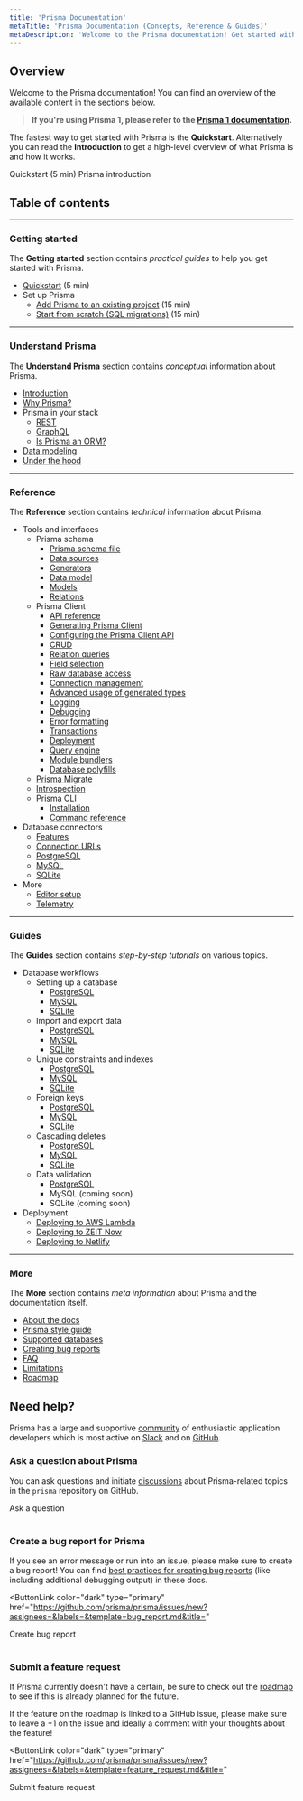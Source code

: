 ```yaml
---
title: 'Prisma Documentation'
metaTitle: 'Prisma Documentation (Concepts, Reference & Guides)'
metaDescription: 'Welcome to the Prisma documentation! Get started with Prisma and connect it to your database, read about the main Prisma concepts and explore the API reference.'
---
```


## Overview

Welcome to the Prisma documentation! You can find an overview of the available content in the sections below.

> **If you're using Prisma 1, please refer to the [Prisma 1 documentation](https://www.prisma.io/docs/1.34).**

The fastest way to get started with Prisma is the **Quickstart**. Alternatively you can read the **Introduction** to get a high-level overview of what Prisma is and how it works.

<ButtonLink color="dark" type="primary" href="getting-started/quickstart">
  Quickstart (5 min)
</ButtonLink>
<ButtonLink color="dark" type="primary" href="understand-prisma/introduction">
  Prisma introduction
</ButtonLink>

## Table of contents

---

### Getting started

The **Getting started** section contains _practical guides_ to help you get started with Prisma.

- [Quickstart](getting-started/quickstart) (5 min)
- Set up Prisma
  - [Add Prisma to an existing project](getting-started/setup-prisma/add-to-existing-project) (15 min)
  - [Start from scratch (SQL migrations)](getting-started/setup-prisma/start-from-scratch-sql-migrations) (15 min)

---

### Understand Prisma

The **Understand Prisma** section contains _conceptual_ information about Prisma.

- [Introduction](understand-prisma/introduction)
- [Why Prisma?](understand-prisma/why-prisma)
- Prisma in your stack
  - [REST](understand-prisma/prisma-in-your-stack/rest)
  - [GraphQL](understand-prisma/prisma-in-your-stack/graphql)
  - [Is Prisma an ORM?](understand-prisma/prisma-in-your-stack/is-prisma-an-orm)
- [Data modeling](understand-prisma/data-modeling)
- [Under the hood](understand-prisma/under-the-hood)

---

### Reference

The **Reference** section contains _technical_ information about Prisma.

- Tools and interfaces
  - Prisma schema
    - [Prisma schema file](reference/tools-and-interfaces/prisma-schema/prisma-schema-file)
    - [Data sources](reference/tools-and-interfaces/prisma-schema/data-sources)
    - [Generators](reference/tools-and-interfaces/prisma-schema/generators)
    - [Data model](reference/tools-and-interfaces/prisma-schema/data-model)
    - [Models](reference/tools-and-interfaces/prisma-schema/models)
    - [Relations](reference/tools-and-interfaces/prisma-schema/relations)
  - Prisma Client
    - [API reference](reference/tools-and-interfaces/prisma-client/api)
    - [Generating Prisma Client](reference/tools-and-interfaces/prisma-client/generating-prisma-client)
    - [Configuring the Prisma Client API](reference/tools-and-interfaces/prisma-client/configuring-the-prisma-client-api)
    - [CRUD](reference/tools-and-interfaces/prisma-client/crud)
    - [Relation queries](reference/tools-and-interfaces/prisma-client/relation-queries)
    - [Field selection](reference/tools-and-interfaces/prisma-client/field-selection)
    - [Raw database access](reference/tools-and-interfaces/prisma-client/raw-database-access)
    - [Connection management](reference/tools-and-interfaces/prisma-client/connection-management)
    - [Advanced usage of generated types](reference/tools-and-interfaces/prisma-client/advanced-usage-of-generated-types)
    - [Logging](reference/tools-and-interfaces/prisma-client/logging)
    - [Debugging](reference/tools-and-interfaces/prisma-client/debugging)
    - [Error formatting](reference/tools-and-interfaces/prisma-client/error-formatting)
    - [Transactions](reference/tools-and-interfaces/prisma-client/transactions)
    - [Deployment](reference/tools-and-interfaces/prisma-client/deployment)
    - [Query engine](reference/tools-and-interfaces/prisma-client/query-engine)
    - [Module bundlers](reference/tools-and-interfaces/prisma-client/module-bundlers)
    - [Database polyfills](reference/tools-and-interfaces/prisma-client/database-polyfills)
  - [Prisma Migrate](reference/tools-and-interfaces/prisma-migrate)
  - [Introspection](reference/tools-and-interfaces/introspection)
  - Prisma CLI
    - [Installation](reference/tools-and-interfaces/prisma-cli/installation)
    - [Command reference](reference/tools-and-interfaces/prisma-cli/command-reference)
- Database connectors
  - [Features](reference/database-connectors/database-features)
  - [Connection URLs](reference/database-connectors/connection-urls)
  - [PostgreSQL](reference/database-connectors/postgresql)
  - [MySQL](reference/database-connectors/mysql)
  - [SQLite](reference/database-connectors/sqlite)
- More
  - [Editor setup](reference/more/editor-setup)
  - [Telemetry](reference/more/telemetry)

---

### Guides

The **Guides** section contains _step-by-step tutorials_ on various topics.

- Database workflows
  - Setting up a database
    - [PostgreSQL](guides/database-workflows/setting-up-a-database/postgresql)
    - [MySQL](guides/database-workflows/setting-up-a-database/mysql)
    - [SQLite](guides/database-workflows/setting-up-a-database/sqlite)
  - Import and export data
    - [PostgreSQL](guides/database-workflows/import-and-export-data/postgresql)
    - [MySQL](guides/database-workflows/import-and-export-data/mysql)
    - [SQLite](guides/database-workflows/import-and-export-data/sqlite)
  - Unique constraints and indexes
    - [PostgreSQL](guides/database-workflows/unique-constraints-and-indexes/postgresql)
    - [MySQL](guides/database-workflows/unique-constraints-and-indexes/mysql)
    - [SQLite](guides/database-workflows/unique-constraints-and-indexes/sqlite)
  - Foreign keys
    - [PostgreSQL](guides/database-workflows/foreign-keys/postgresql)
    - [MySQL](guides/database-workflows/foreign-keys/mysql)
    - [SQLite](guides/database-workflows/foreign-keys/sqlite)
  - Cascading deletes
    - [PostgreSQL](guides/database-workflows/cascading-deletes/postgresql)
    - [MySQL](guides/database-workflows/cascading-deletes/mysql)
    - [SQLite](guides/database-workflows/cascading-deletes/sqlite)
  - Data validation
    - [PostgreSQL](guides/database-workflows/data-validation/postgresql)
    - MySQL (coming soon)
    - SQLite (coming soon)
- Deployment
  - [Deploying to AWS Lambda](guides/deployment/deploying-to-aws-lambda)
  - [Deploying to ZEIT Now](guides/deployment/deploying-to-zeit-now)
  - [Deploying to Netlify](guides/deployment/deploying-to-netlify)

---

### More

The **More** section contains _meta information_ about Prisma and the documentation itself.

- [About the docs](more/about-the-docs)
- [Prisma style guide](more//style-guide)
- [Supported databases](more/supported-databases)
- [Creating bug reports](more/creating-bug-reports)
- [FAQ](more/faq)
- [Limitations](more/limitations)
- [Roadmap](more/roadmap)

## Need help?

Prisma has a large and supportive [community](https://prisma.io/community) of enthusiastic application developers which is most active on [Slack](https://slack.prisma.io) and on [GitHub](https://github.com/prisma/prisma).

### Ask a question about Prisma

You can ask questions and initiate [discussions](https://github.com/prisma/prisma/discussions/) about Prisma-related topics in the `prisma` repository on GitHub.

<ButtonLink color="dark" type="primary" href="https://github.com/prisma/prisma/discussions/new">
  Ask a question
</ButtonLink>
<br />
<br />

### Create a bug report for Prisma

If you see an error message or run into an issue, please make sure to create a bug report! You can find [best practices for creating bug reports](more/creating-bug-reports) (like including additional debugging output) in these docs.

<ButtonLink
  color="dark"
  type="primary"
  href="https://github.com/prisma/prisma/issues/new?assignees=&labels=&template=bug_report.md&title="
>
  Create bug report
</ButtonLink>
<br />
<br />

### Submit a feature request

If Prisma currently doesn't have a certain, be sure to check out the [roadmap](more/roadmap) to see if this is already planned for the future.

If the feature on the roadmap is linked to a GitHub issue, please make sure to leave a +1 on the issue and ideally a comment with your thoughts about the feature!

<ButtonLink
  color="dark"
  type="primary"
  href="https://github.com/prisma/prisma/issues/new?assignees=&labels=&template=feature_request.md&title="
>
  Submit feature request
</ButtonLink>
